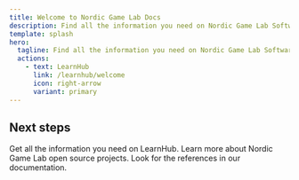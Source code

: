 ```yaml
---
title: Welcome to Nordic Game Lab Docs
description: Find all the information you need on Nordic Game Lab Software.
template: splash
hero:
  tagline: Find all the information you need on Nordic Game Lab Software.
  actions:
    - text: LearnHub
      link: /learnhub/welcome
      icon: right-arrow
      variant: primary
---
```



## Next steps

<CardGrid stagger>
	<LinkCard title="LearnHub" icon="open-book" href="/learnhub/learnhub-node-js-sdk-documentation">
		Get all the information you need on LearnHub.
	</LinkCard>
	<LinkCard title="Projects" icon="add-document" href="/projects/convertlbs">
		Learn more about Nordic Game Lab open source projects.
	</LinkCard>
	<LinkCard title="Reference" icon="setting" href="/reference/example">
		Look for the references in our documentation.
	</LinkCard>
</CardGrid>
